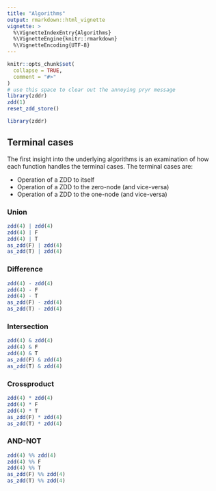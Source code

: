 ```yaml
---
title: "Algorithms"
output: rmarkdown::html_vignette
vignette: >
  %\VignetteIndexEntry{Algorithms}
  %\VignetteEngine{knitr::rmarkdown}
  %\VignetteEncoding{UTF-8}
---
```


```r
knitr::opts_chunk$set(
  collapse = TRUE,
  comment = "#>"
)
# use this space to clear out the annoying pryr message
library(zddr)
zdd(1)
reset_zdd_store()
```

```r
library(zddr)
```

## Terminal cases

The first insight into the underlying algorithms is an examination of how each function handles the terminal cases. The terminal cases are:

* Operation of a ZDD to itself
* Operation of a ZDD to the zero-node (and vice-versa)
* Operation of a ZDD to the one-node (and vice-versa)

### Union

```r
zdd(4) | zdd(4)
zdd(4) | F
zdd(4) | T
as_zdd(F) | zdd(4)
as_zdd(T) | zdd(4)
```

### Difference

```r
zdd(4) - zdd(4)
zdd(4) - F
zdd(4) - T
as_zdd(F) - zdd(4)
as_zdd(T) - zdd(4)
```

### Intersection

```r
zdd(4) & zdd(4)
zdd(4) & F
zdd(4) & T
as_zdd(F) & zdd(4)
as_zdd(T) & zdd(4)
```


### Crossproduct

```r
zdd(4) * zdd(4)
zdd(4) * F
zdd(4) * T
as_zdd(F) * zdd(4)
as_zdd(T) * zdd(4)
```

### AND-NOT

```r
zdd(4) %% zdd(4)
zdd(4) %% F
zdd(4) %% T
as_zdd(F) %% zdd(4)
as_zdd(T) %% zdd(4)
```

